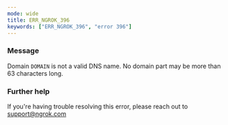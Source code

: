 ```yaml
---
mode: wide
title: ERR_NGROK_396
keywords: ["ERR_NGROK_396", "error 396"]
---
```


### Message

Domain `DOMAIN` is not a valid DNS name. No domain part may be more than 63 characters long.

### Further help

If you're having trouble resolving this error, please reach out to [support@ngrok.com](mailto:support@ngrok.com?subject=Help%20with%20ERR_NGROK_396)
